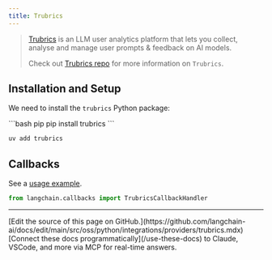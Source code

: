 ```yaml
---
title: Trubrics
---
```


>[Trubrics](https://trubrics.com) is an LLM user analytics platform that lets you collect, analyse and manage user
prompts & feedback on AI models.
>
>Check out [Trubrics repo](https://github.com/trubrics/trubrics-sdk) for more information on `Trubrics`.

## Installation and Setup

We need to install the  `trubrics` Python package:

<CodeGroup>
```bash pip
pip install trubrics
```

```bash uv
uv add trubrics
```
</CodeGroup>


## Callbacks

See a [usage example](/oss/python/integrations/callbacks/trubrics).

```python
from langchain.callbacks import TrubricsCallbackHandler
```

---

<Callout icon="pen-to-square" iconType="regular">
    [Edit the source of this page on GitHub.](https://github.com/langchain-ai/docs/edit/main/src/oss/python/integrations/providers/trubrics.mdx)
</Callout>
<Tip icon="terminal" iconType="regular">
    [Connect these docs programmatically](/use-these-docs) to Claude, VSCode, and more via MCP for    real-time answers.
</Tip>
